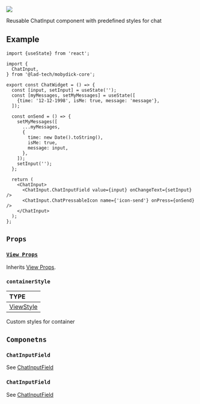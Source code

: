
<img src={ChatInput} />

Reusable ChatInput component with predefined styles for chat


## Example

```tsx
import {useState} from 'react';

import {
  ChatInput,
} from '@lad-tech/mobydick-core';

export const ChatWidget = () => {
  const [input, setInput] = useState('');
  const [myMessages, setMyMessages] = useState([
    {time: '12-12-1998', isMe: true, message: 'message'},
  ]);

  const onSend = () => {
    setMyMessages([
      ...myMessages,
      {
        time: new Date().toString(),
        isMe: true,
        message: input,
      },
    ]);
    setInput('');
  };

  return (
    <ChatInput>
      <ChatInput.ChatInputField value={input} onChangeText={setInput} />
      <ChatInput.ChatPressableIcon name={'icon-send'} onPress={onSend} />
    </ChatInput>
  );
};

```

## `Props`

### [`View Props`](https://reactnative.dev/docs/view#props)

Inherits [View Props](https://reactnative.dev/docs/view#props).

### `containerStyle`

| TYPE                                                             |
|:-----------------------------------------------------------------|
| [ViewStyle](https://reactnative.dev/docs/view-style-props#props) |

Custom styles for container


## `Componetns`

### `ChatInputField`

See [ChatInputField](./ChatInputField.md)

### `ChatInputField`

See [ChatInputField](./ChatPressableIcon.md)

